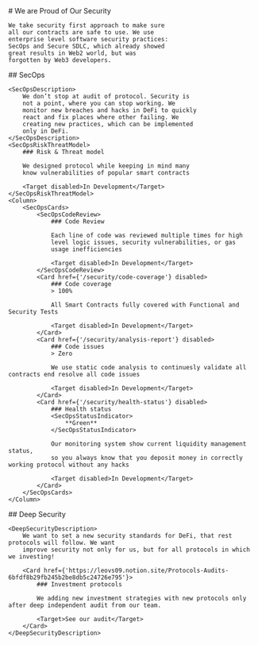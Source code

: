 <Approach>
    # We are Proud of Our Security

    We take security first approach to make sure
    all our contracts are safe to use. We use
    enterprise level software security practices:
    SecOps and Secure SDLC, which already showed
    great results in Web2 world, but was
    forgotten by Web3 developers.
</Approach>

<SecOps>
    ## SecOps

    <SecOpsDescription>
        We don’t stop at audit of protocol. Security is
        not a point, where you can stop working. We
        monitor new breaches and hacks in DeFi to quickly
        react and fix places where other failing. We
        creating new practices, which can be implemented
        only in DeFi.
    </SecOpsDescription>
    <SecOpsRiskThreatModel>
        ### Risk & Threat model

        We designed protocol while keeping in mind many
        know vulnerabilities of popular smart contracts

        <Target disabled>In Development</Target>
    </SecOpsRiskThreatModel>
    <Column>
        <SecOpsCards>
            <SecOpsCodeReview>
                ### Code Review

                Each line of code was reviewed multiple times for high
                level logic issues, security vulnerabilities, or gas
                usage inefficiencies

                <Target disabled>In Development</Target>
            </SecOpsCodeReview>
            <Card href={'/security/code-coverage'} disabled>
                ### Code coverage
                > 100%

                All Smart Contracts fully covered with Functional and Security Tests

                <Target disabled>In Development</Target>
            </Card>
            <Card href={'/security/analysis-report'} disabled>
                ### Code issues
                > Zero

                We use static code analysis to continuesly validate all contracts end resolve all code issues

                <Target disabled>In Development</Target>
            </Card>
            <Card href={'/security/health-status'} disabled>
                ### Health status
                <SecOpsStatusIndicator>
                    **Green**
                </SecOpsStatusIndicator>

                Our monitoring system show current liquidity management status,
                so you always know that you deposit money in correctly working protocol without any hacks

                <Target disabled>In Development</Target>
            </Card>
        </SecOpsCards>
    </Column>
</SecOps>
<DeepSecurity>
    ## Deep Security

    <DeepSecurityDescription>
        We want to set a new security standards for DeFi, that rest protocols will follow. We want
        improve security not only for us, but for all protocols in which we investing!

        <Card href={'https://leovs09.notion.site/Protocols-Audits-6bfdf8b29fb245b2be8db5c24726e795'}>
            ### Investment protocols

            We adding new investment strategies with new protocols only after deep independent audit from our team.

            <Target>See our audit</Target>
        </Card>
    </DeepSecurityDescription>
</DeepSecurity>
